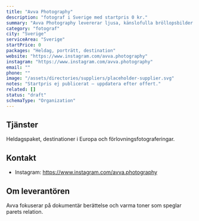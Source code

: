 ```yaml
---
title: "Avva Photography"
description: "fotograf i Sverige med startpris 0 kr."
summary: "Avva Photography levererar ljusa, känslofulla bröllopsbilder för moderna par."
category: "fotograf"
city: "Sverige"
serviceArea: "Sverige"
startPrice: 0
packages: "Heldag, porträtt, destination"
website: "https://www.instagram.com/avva.photography"
instagram: "https://www.instagram.com/avva.photography"
email: ""
phone: ""
image: "/assets/directories/suppliers/placeholder-supplier.svg"
notes: "Startpris ej publicerat – uppdatera efter offert."
related: []
status: "draft"
schemaType: "Organization"
---
```


## Tjänster

Heldagspaket, destinationer i Europa och förlovningsfotograferingar.

## Kontakt

- Instagram: https://www.instagram.com/avva.photography

## Om leverantören

Avva fokuserar på dokumentär berättelse och varma toner som speglar parets relation.

